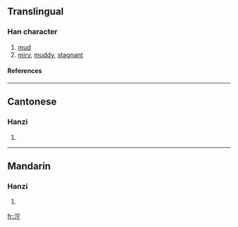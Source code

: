 {{see|濘}}

==Translingual==
===Han character===
{{Han char|rn=85|rad=水|as=05|sn=8|four=3312<sub>1</sub>|canj=水十一弓 (EJMN)}}
# [[mud]]
# [[miry]], [[muddy]], [[stagnant]]
====References====
{{Han ref|kx=0617.030|dkj=17303|hdz=31594.010|uh=6CDE|ud=27870|bh=CD46|bd=52550}}

----
==Cantonese==
===Hanzi===
{{yue-hanzi|jyut=|y=ning6}}
# {{defn|Cantonese}}

----
==Mandarin==
===Hanzi===
{{cmn-hanzi|tra=濘|pin=[[nìng]] (ning4)|wg=ning<sup>4</sup>}}
# {{defn|Mandarin}}

[[fr:泞]]